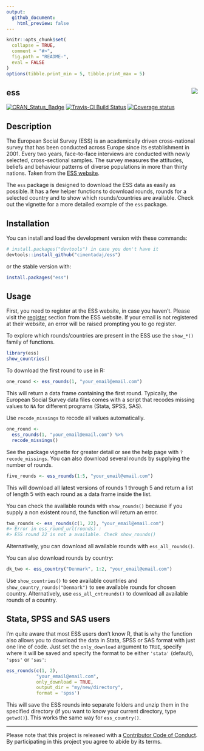 ```yaml
---
output:
  github_document:
    html_preview: false
---
```

```r
knitr::opts_chunk$set(
  collapse = TRUE,
  comment = "#>",
  fig.path = "README-",
  eval = FALSE
)
options(tibble.print_min = 5, tibble.print_max = 5)
```

## ess <img src="man/figures/ess_logo.png" align="right" />

[![CRAN_Status_Badge](http://www.r-pkg.org/badges/version/ess)](https://cran.r-project.org/package=ess)
[![Travis-CI Build Status](https://travis-ci.org/cimentadaj/ess.svg?branch=master)](https://travis-ci.org/cimentadaj/ess)
[![Coverage status](https://codecov.io/gh/cimentadaj/ess/branch/master/graph/badge.svg)](https://codecov.io/github/cimentadaj/ess?branch=master)

## Description

The European Social Survey (ESS) is an academically driven cross-national survey that has been conducted across Europe since its establishment in 2001. Every two years, face-to-face interviews are conducted with newly selected, cross-sectional samples. The survey measures the attitudes, beliefs and behaviour patterns of diverse populations in more than thirty nations. Taken from the [ESS website](http://www.europeansocialsurvey.org/about/).

The `ess` package is designed to download the ESS data as easily as possible. It has a few helper functions to download rounds, rounds for a selected country and to show which rounds/countries are available. Check out the vignette for a more detailed example of the `ess` package.

## Installation

You can install and load the development version with these commands:

```r
# install.packages("devtools") in case you don't have it
devtools::install_github("cimentadaj/ess")
```

or the stable version with:

```r
install.packages("ess")
```

## Usage

First, you need to register at the ESS website, in case you haven't. Please visit the [register](http://www.europeansocialsurvey.org/user/new) section from the ESS website. If your email is not registered at their website, an error will be raised prompting you to go register.

To explore which rounds/countries are present in the ESS use the `show_*()` family of functions.

```r
library(ess)
show_countries()
```

To download the first round to use in R:

```r
one_round <- ess_rounds(1, "your_email@email.com")
```

This will return a data frame containing the first round. Typically, the European Social Survey data files comes with a script that recodes missing values to `NA` for different programs (Stata, SPSS, SAS).

Use `recode_missings` to recode all values automatically.

```r
one_round <-
  ess_rounds(1, "your_email@email.com") %>%
  recode_missings()
```

See the package vignette for greater detail or see the help page with `?recode_missings`. You can also download several rounds by supplying the number of rounds.

```r
five_rounds <- ess_rounds(1:5, "your_email@email.com")
```

This will download all latest versions of rounds 1 through 5 and return a list of length 5 with each round as a data frame inside the list. 

You can check the available rounds with `show_rounds()` because if you supply a non existent round, the function will return an error.

```r
two_rounds <- ess_rounds(c(1, 22), "your_email@email.com")
#> Error in ess_round_url(rounds) : 
#> ESS round 22 is not a available. Check show_rounds() 
```

Alternatively, you can download all available rounds with `ess_all_rounds()`.

You can also download rounds by country:

```r
dk_two <- ess_country("Denmark", 1:2, "your_email@email.com")
```

Use `show_countries()` to see available countries and `show_country_rounds("Denmark")` to see available rounds for chosen country. Alternatively, use `ess_all_cntrounds()` to download all available rounds of a country.

## Stata, SPSS and SAS users

I'm quite aware that most ESS users don't know R, that is why the function also allows you to download the data in Stata, SPSS or SAS format with just one line of code. Just set the `only_download` argument to `TRUE`, specify where it will be saved and specify the format to be either `'stata'` (default), `'spss'` or `'sas'`:

```r
ess_rounds(c(1, 2),
           "your_email@email.com",
           only_download = TRUE,
           output_dir = "my/new/directory",
           format = 'spss')
```

This will save the ESS rounds into separate folders and unzip them in the specified directory (if you want to know your current directory, type `getwd()`). This works the same way for `ess_country()`.

---

Please note that this project is released with a [Contributor Code of Conduct](CONDUCT.md). By participating in this project you agree to abide by its terms.